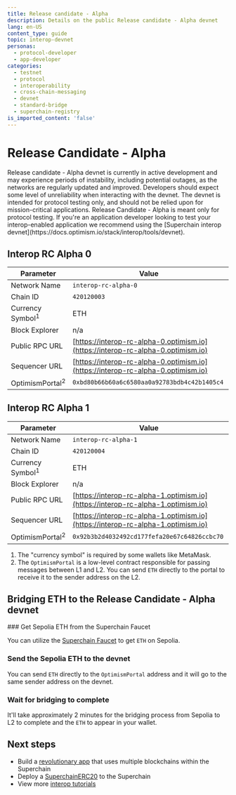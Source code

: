 ```yaml
---
title: Release candidate - Alpha
description: Details on the public Release candidate - Alpha devnet
lang: en-US
content_type: guide
topic: interop-devnet
personas:
  - protocol-developer
  - app-developer
categories:
  - testnet
  - protocol
  - interoperability
  - cross-chain-messaging
  - devnet
  - standard-bridge
  - superchain-registry
is_imported_content: 'false'
---
```



# Release Candidate - Alpha

<Callout>
  Release candidate - Alpha devnet is currently in active development and may experience periods of instability, including potential outages, as the networks are regularly updated and improved. Developers should expect some level of unreliability when interacting with the devnet. The devnet is intended for protocol testing only, and should not be relied upon for mission-critical applications.
</Callout>

<Callout>
  Release Candidate - Alpha is meant only for protocol testing. If you're an application developer looking to test your interop-enabled application we recommend using the [Superchain interop devnet](https://docs.optimism.io/stack/interop/tools/devnet).
</Callout>


## Interop RC Alpha 0

| Parameter                   | Value                                                                                                                                                                                    |
| --------------------------- | ---------------------------------------------------------------------------------------------------------------------------------------------------------------------------------------- |
| Network Name                | `interop-rc-alpha-0`                                                                                                                                                                     |
| Chain ID                    | `420120003`                                                                                                                                                                              |
| Currency Symbol<sup>1</sup> | ETH                                                                                                                                                                                      |
| Block Explorer              | n/a  |
| Public RPC URL              | [https://interop-rc-alpha-0.optimism.io](https://interop-rc-alpha-0.optimism.io)                                                                                                               |
| Sequencer URL               | [https://interop-rc-alpha-0.optimism.io](https://interop-rc-alpha-0.optimism.io)                                                                                                               |
| OptimismPortal<sup>2</sup>  | `0xbd80b66b60a6c6580aa0a92783bdb4c42b1405c4`                                                                                                                                             |

## Interop RC Alpha 1

| Parameter                   | Value                                                                                                                                                                                    |
| --------------------------- | ---------------------------------------------------------------------------------------------------------------------------------------------------------------------------------------- |
| Network Name                | `interop-rc-alpha-1`                                                                                                                                                                        |
| Chain ID                    | `420120004`                                                                                                                                                                              |
| Currency Symbol<sup>1</sup> | ETH                                                                                                                                                                                      |
| Block Explorer              | n/a |
| Public RPC URL              | [https://interop-rc-alpha-1.optimism.io](https://interop-rc-alpha-1.optimism.io)                                                                                                               |
| Sequencer URL               | [https://interop-rc-alpha-1.optimism.io](https://interop-rc-alpha-1.optimism.io)                                                                                                               |
| OptimismPortal<sup>2</sup>  | `0x92b3b2d4032492cd177fefa20e67c64826ccbc70`                                                                                                                                             |

1.  The "currency symbol" is required by some wallets like MetaMask.
2.  The `OptimismPortal` is a low-level contract responsible for passing messages between L1 and L2. You can send `ETH` directly to the portal to receive it to the sender address on the L2.



## Bridging ETH to the Release Candidate - Alpha devnet

<Steps>
  ### Get Sepolia ETH from the Superchain Faucet

  You can utilize the [Superchain Faucet](https://console.optimism.io/faucet) to get `ETH` on Sepolia.

  ### Send the Sepolia ETH to the devnet

  You can send `ETH` directly to the `OptimismPortal` address and it will go to the same sender address on the devnet. 

  ### Wait for bridging to complete

  It'll take approximately 2 minutes for the bridging process from Sepolia to L2 to complete and the `ETH` to appear in your wallet.
</Steps>


## Next steps

*   Build a [revolutionary app](/app-developers/get-started) that uses multiple blockchains within the Superchain
*   Deploy a [SuperchainERC20](/stack/interop/tutorials/deploy-superchain-erc20) to the Superchain
*   View more [interop tutorials](/stack/interop/tutorials)
